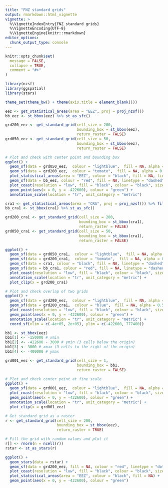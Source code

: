 ```yaml
---
title: "FNZ standard grids"
output: rmarkdown::html_vignette
vignette: >
  %\VignetteIndexEntry{FNZ standard grids}
  %\VignetteEncoding{UTF-8}
  %\VignetteEngine{knitr::rmarkdown}
editor_options: 
  chunk_output_type: console
---
```


```r
knitr::opts_chunk$set(
  message = FALSE,
  collapse = TRUE,
  comment = "#>"
)
```

```r
library(nzsf)
library(ggspatial)
library(stars)

theme_set(theme_bw() + theme(axis.title = element_blank()))
```

```r
eez <- get_statistical_areas(area = "EEZ", proj = proj_nzsf()) 
bb_eez <- st_bbox(eez) %>% st_as_sfc()

grd200_eez <- get_standard_grid(cell_size = 200, 
                                bounding_box = st_bbox(eez), 
                                return_raster = FALSE)
grd050_eez <- get_standard_grid(cell_size = 50, 
                                bounding_box = st_bbox(eez), 
                                return_raster = FALSE)

# Plot and check with center point and bounding box
ggplot() +
  geom_sf(data = grd050_eez,  colour = "lightblue",  fill = NA, alpha = 0.15) +
  geom_sf(data = grd200_eez,  colour = "tomato",  fill = NA, alpha = 0.5) +
  plot_statistical_areas(area = "EEZ", colour = "black", fill = NA, linetype = "dashed") +
  geom_sf(data = bb_eez, colour = "red", fill = NA, linetype = "dashed") +
  plot_coast(resolution = "low", fill = "black", colour = "black", size = 0.3) +
  geom_point(aes(x = 0, y = -422600), colour = "green") + 
  annotation_scale(location = "tr", unit_category = "metric")
```

```r
cra1 <- get_statistical_areas(area = "CRA", proj = proj_nzsf()) %>% filter(QMA %in% "CRA1")
bb_cra1 <- st_bbox(cra1) %>% st_as_sfc()

grd200_cra1 <- get_standard_grid(cell_size = 200, 
                                 bounding_box = st_bbox(cra1), 
                                 return_raster = FALSE)
grd050_cra1 <- get_standard_grid(cell_size = 50, 
                                 bounding_box = st_bbox(cra1), 
                                 return_raster = FALSE)

ggplot() +
  geom_sf(data = grd050_cra1,  colour = "lightblue",  fill = NA, alpha = 0.5) +
  geom_sf(data = grd200_cra1,  colour = "tomato",  fill = NA, alpha = 0.5) +
  geom_sf(data = cra1, colour = "black", fill = NA, linetype = "dashed") +
  geom_sf(data = bb_cra1, colour = "red", fill = NA, linetype = "dashed") +
  plot_coast(resolution = "low", fill = "black", colour = "black", size = 0.3) +
  annotation_scale(location = "tr", unit_category = "metric") +
  plot_clip(x = grd200_cra1)
```

```r
# Plot and check overlap of two grids
ggplot() +
  geom_sf(data = grd200_eez,  colour = "lightblue",  fill = NA, alpha = 0.5) +
  geom_sf(data = grd200_cra1,  colour = "blue",  fill = NA, alpha = 0.5, linetype = "dashed") +
  plot_coast(resolution = "low", fill = "black", colour = "black", size = 0.3) +
  geom_point(aes(x = 0, y = -422600), colour = "green") +
  annotation_scale(location = "tr", unit_category = "metric") +
  coord_sf(xlim = c(-4e+05, 2e+05), ylim = c(-422600, 777400))
```

```r
bb1 <- st_bbox(eez)
bb1[1] <- -150000 # xmin
bb1[2] <- -422600 - 3000 # ymin (3 cells below the origin)
bb1[3] <- 3000 # xmax (3 cells to the right of the origin)
bb1[4] <- -400000 # ymax

grd001_eez <- get_standard_grid(cell_size = 1, 
                                bounding_box = bb1, 
                                return_raster = FALSE)

# Plot and check center point at fine scale
ggplot() +
  geom_sf(data = grd001_eez,  colour = "lightblue",  fill = NA, alpha = 0.15) +
  plot_coast(resolution = "low", fill = "black", colour = "black", size = 0.3) +
  geom_point(aes(x = 0, y = -422600), colour = "green") + 
  annotation_scale(location = "tr", unit_category = "metric") +
  plot_clip(x = grd001_eez)
```

```r
# Get standard grid as a raster
r <- get_standard_grid(cell_size = 200, 
                       bounding_box = st_bbox(eez), 
                       return_raster = TRUE)

# Fill the grid with random values and plot it
r[] <- rnorm(n = ncell(r))
rstar <- st_as_stars(r)

ggplot() +
  geom_stars(data = rstar) +
  geom_sf(data = grd200_eez, fill = NA, colour = "red", linetype = "dotted") +
  plot_coast(resolution = "low", fill = "black", colour = "black", size = 0.3) +
  plot_statistical_areas(area = "EEZ", colour = "black", fill = NA) +
  geom_point(aes(x = 0, y = -422600), colour = "green")
```
